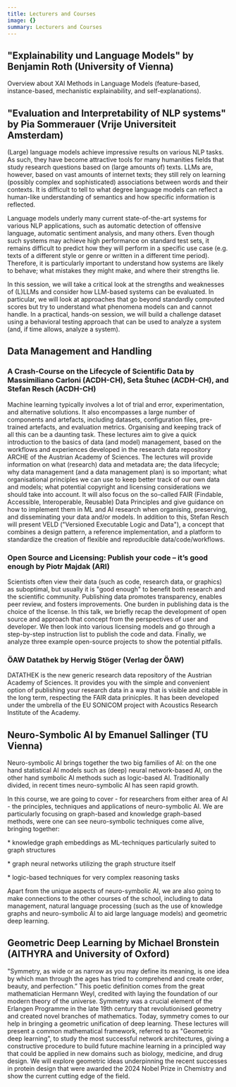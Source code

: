 ```yaml
---
title: Lecturers and Courses
image: {}
summary: Lecturers and Courses
---
```

## **"Explainability und Language Models" by Benjamin Roth (University of Vienna)**

Overview about XAI Methods in Language Models (feature-based, instance-based, mechanistic explainability, and self-explanations). 

## **"Evaluation and Interpretability of NLP systems" by Pia Sommerauer (Vrije Universiteit Amsterdam)**

(Large) language models achieve impressive results on various NLP tasks. As such, they have become attractive tools for many humanities fields that study research questions based on (large amounts of) texts. LLMs are, however, based on vast amounts of internet texts; they still rely on learning (possibly complex and sophisticated) associations between words and their contexts. It is difficult to tell to what degree language models can reflect a human-like understanding of semantics and how specific information is reflected.  

Language models underly many current state-of-the-art systems for various NLP applications, such as automatic detection of offensive language, automatic sentiment analysis, and many others. Even though such systems may achieve high performance on standard test sets, it remains difficult to predict how they will perform in a specific use case (e.g. texts of a different style or genre or written in a different time period). Therefore, it is particularly important to understand how systems are likely to behave; what mistakes they might make, and where their strengths lie.  

In this session, we will take a critical look at the strengths and weaknesses of (L)LLMs and consider how LLM-based systems can be evaluated. In particular, we will look at approaches that go beyond standardly computed scores but try to understand what phenomena models can and cannot handle. In a practical, hands-on session, we will build a challenge dataset using a behavioral testing approach that can be used to analyze a system (and, if time allows, analyze a system).

## **Data Management and Handling**

### **A Crash-Course on the Lifecycle of Scientific Data by Massimiliano Carloni (ACDH-CH), Seta Štuhec (ACDH-CH), and Stefan Resch (ACDH-CH)**

Machine learning typically involves a lot of trial and error, experimentation, and alternative solutions. It also encompasses a large number of components and artefacts, including datasets, configuration files, pre-trained artefacts, and evaluation metrics. Organising and keeping track of all this can be a daunting task. These lectures aim to give a quick introduction to the basics of data (and model) management, based on the workflows and experiences developed in the research data repository ARCHE of the Austrian Academy of Sciences. The lectures will provide information on what (research) data and metadata are; the data lifecycle; why data management (and a data management plan) is so important; what organisational principles we can use to keep better track of our own data and models; what potential copyright and licensing considerations we should take into account. It will also focus on the so-called FAIR (Findable, Accessible, Interoperable, Reusable) Data Principles and give guidance on how to implement them in ML and AI research when organising, preserving, and disseminating your data and/or models. In addition to this, Stefan Resch will present VELD ("Versioned Executable Logic and Data"), a concept that combines a design pattern, a reference implementation, and a platform to standardize the creation of flexible and reproducible data/code/workflows. 

### **Open Source and Licensing: Publish your code – it’s good enough by Piotr Majdak (ARI)**

Scientists often view their data (such as code, research data, or graphics) as suboptimal, but usually it is "good enough" to benefit both research and the scientific community. Publishing data promotes transparency, enables peer review, and fosters improvements. One burden in publishing data is the choice of the license. In this talk, we briefly recap the development of open source and approach that concept from the perspectives of user and developer. We then look into various licensing models and go through a step-by-step instruction list to publish the code and data. Finally, we analyze three example open-source projects to show the potential pitfalls.

### **ÖAW Datathek by Herwig Stöger (Verlag der ÖAW)**

DATATHEK is the new generic research data repository of the Austrian Academy of Sciences. It provides you with the simple and convenient option of publishing your research data in a way that is visible and citable in the long term, respecting the FAIR data prinicples. It has been developed under the umbrella of the EU SONICOM project with Acoustics Research Institute of the Academy.

## **Neuro-Symbolic AI by Emanuel Sallinger (TU Vienna)**

Neuro-symbolic AI brings together the two big families of AI: on the one hand statistical AI models such as (deep) neural network-based AI, on the other hand symbolic AI methods such as logic-based AI. Traditionally divided, in recent times neuro-symbolic AI has seen rapid growth. 

In this course, we are going to cover - for researchers from either area of AI - the principles, techniques and applications of neuro-symbolic AI. We are particularly focusing on graph-based and knowledge graph-based methods, were one can see neuro-symbolic techniques come alive, bringing together: 

\* knowledge graph embeddings as ML-techniques particularly suited to graph structures 

\* graph neural networks utilizing the graph structure itself 

\* logic-based techniques for very complex reasoning tasks 

Apart from the unique aspects of neuro-symbolic AI, we are also going to make connections to the other courses of the school, including to data management, natural language processing (such as the use of knowledge graphs and neuro-symbolic AI to aid large language models) and geometric deep learning.

## **Geometric Deep Learning by Michael Bronstein (AITHYRA and University of Oxford)**

"Symmetry, as wide or as narrow as you may define its meaning, is one idea by which man through the ages has tried to comprehend and create order, beauty, and perfection.” This poetic definition comes from the great mathematician Hermann Weyl, credited with laying the foundation of our modern theory of the universe. Symmetry was a crucial element of the Erlangen Programme in the late 19th century that revolutionised geometry and created novel branches of mathematics. Today, symmetry comes to our help in bringing a geometric unification of deep learning. These lectures will present a common mathematical framework, referred to as "Geometric deep learning", to study the most successful network architectures, giving a constructive procedure to build future machine learning in a principled way that could be applied in new domains such as biology, medicine, and drug design. We will explore geometric ideas underpinning the recent successes in protein design that were awarded the 2024 Nobel Prize in Chemistry and show the current cutting edge of the field.
